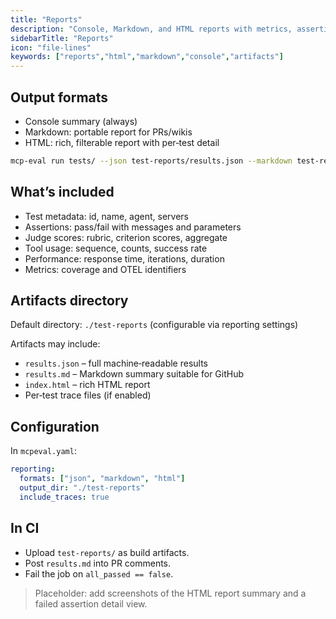 ```yaml
---
title: "Reports"
description: "Console, Markdown, and HTML reports with metrics, assertion outcomes, and traces."
sidebarTitle: "Reports"
icon: "file-lines"
keywords: ["reports","html","markdown","console","artifacts"]
---
```


## Output formats

- Console summary (always)
- Markdown: portable report for PRs/wikis
- HTML: rich, filterable report with per‑test detail

```bash
mcp-eval run tests/ --json test-reports/results.json --markdown test-reports/results.md --html test-reports/index.html
```

## What’s included

- Test metadata: id, name, agent, servers
- Assertions: pass/fail with messages and parameters
- Judge scores: rubric, criterion scores, aggregate
- Tool usage: sequence, counts, success rate
- Performance: response time, iterations, duration
- Metrics: coverage and OTEL identifiers

## Artifacts directory

Default directory: `./test-reports` (configurable via reporting settings)

Artifacts may include:

- `results.json` – full machine‑readable results
- `results.md` – Markdown summary suitable for GitHub
- `index.html` – rich HTML report
- Per‑test trace files (if enabled)

## Configuration

In `mcpeval.yaml`:

```yaml
reporting:
  formats: ["json", "markdown", "html"]
  output_dir: "./test-reports"
  include_traces: true
```

## In CI

- Upload `test-reports/` as build artifacts.
- Post `results.md` into PR comments.
- Fail the job on `all_passed == false`.

> Placeholder: add screenshots of the HTML report summary and a failed assertion detail view.


